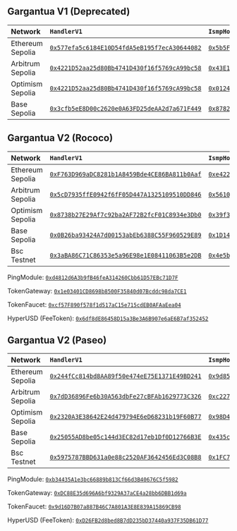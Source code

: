 ## Gargantua V1 (Deprecated)


| Network            | `HandlerV1`   | `IsmpHost`  |
|:-------------------|:--------------|:-----|
|Ethereum Sepolia    | [`0x577efa5c6184E10D54fdA5eB195f7ecA30644082`](https://sepolia.etherscan.io/address/0x577efa5c6184E10D54fdA5eB195f7ecA30644082)  | [`0x5b5F63C8f3985CaFE1CE53E6374f42AB60dE5a6B`](https://sepolia.etherscan.io/address/0x5b5F63C8f3985CaFE1CE53E6374f42AB60dE5a6B) |
|Arbitrum Sepolia    | [`0x4221D52aa25d80Bb4741D430f16f5769cA99bc58`](https://sepolia.arbiscan.io/address/0x4221D52aa25d80Bb4741D430f16f5769cA99bc58)  | [`0x43E136611Cf74E165116a47e6F9C58AFCc80Ec54`](https://sepolia.arbiscan.io/address/0x43E136611Cf74E165116a47e6F9C58AFCc80Ec54) |
|Optimism Sepolia    | [`0x4221D52aa25d80Bb4741D430f16f5769cA99bc58`](https://sepolia-optimism.etherscan.io/address/0x4221D52aa25d80Bb4741D430f16f5769cA99bc58)  | [`0x0124f458900FCd101c4CE31A9772fD2c5e6d65BF`](https://sepolia-optimism.etherscan.io/address/0x0124f458900FCd101c4CE31A9772fD2c5e6d65BF) |
|Base Sepolia        | [`0x3cfb5eE8D00c2620e0A63FD25deAA2d7a671F449`](https://sepolia.basescan.org/address/0x3cfb5eE8D00c2620e0A63FD25deAA2d7a671F449)  | [`0x87825f839d95c6021c0e821917F93aDB299eD6F8`](https://sepolia.basescan.org/address/0x87825f839d95c6021c0e821917F93aDB299eD6F8) |


## Gargantua V2 (Rococo)

| Network            | `HandlerV1`   | `IsmpHost`  |
|:-------------------|:--------------|:-----|
|Ethereum Sepolia    | [`0xF763D969aDC8281b1A8459Bde4CE86BA811b0Aaf`](https://sepolia.etherscan.io/address/0xF763D969aDC8281b1A8459Bde4CE86BA811b0Aaf)  | [`0xe4226c474A6f4BF285eA80c2f01c0942B04323e5`](https://sepolia.etherscan.io/address/0xe4226c474A6f4BF285eA80c2f01c0942B04323e5) |
|Arbitrum Sepolia    | [`0x5cD7935ffE0942f6fF05D447A1325109510DD846`](https://sepolia.arbiscan.io/address/0x5cD7935ffE0942f6fF05D447A1325109510DD846)  | [`0x56101AD00677488B3576C85e9e75d4F0a08BD627`](https://sepolia.arbiscan.io/address/0x56101AD00677488B3576C85e9e75d4F0a08BD627) |
|Optimism Sepolia    | [`0x8738b27E29Af7c92ba2AF72B2fcF01C8934e3Db0`](https://sepolia-optimism.etherscan.io/address/0x8738b27E29Af7c92ba2AF72B2fcF01C8934e3Db0)  | [`0x39f3D7a7783653a04e2970e35e5f32F0e720daeB`](https://sepolia-optimism.etherscan.io/address/0x39f3D7a7783653a04e2970e35e5f32F0e720daeB) |
|Base Sepolia        | [`0x0B26ba93424A7d00153abEb6388C55F960529E89`](https://sepolia.basescan.org/address/0x0B26ba93424A7d00153abEb6388C55F960529E89)  | [`0x1D14e30e440B8DBA9765108eC291B7b66F98Fd09`](https://sepolia.basescan.org/address/0x1D14e30e440B8DBA9765108eC291B7b66F98Fd09) |
|Bsc Testnet         | [`0x3aBA86C71C86353e5a96E98e1E08411063B5e2DB`](https://testnet.bscscan.com/address/0x3aBA86C71C86353e5a96E98e1E08411063B5e2DB)  | [`0x4e5bbdd9fE89F54157DDb64b21eD4D1CA1CDf9a6`](https://testnet.bscscan.com/address/0x4e5bbdd9fE89F54157DDb64b21eD4D1CA1CDf9a6) |

PingModule: [`0xd4812d6A3b9fB46feA314260Cbb61D57EBc71D7F`](https://contractscan.xyz/contract/0xd4812d6A3b9fB46feA314260Cbb61D57EBc71D7F)

TokenGateway: [`0x1e03401CD8698b8500F35840d07Bcddc98da7CE1`](https://contractscan.xyz/contract/0x1e03401CD8698b8500F35840d07Bcddc98da7CE1)

TokenFaucet: [`0xcf57F890f578f1d517aC15e715cdEB0AFAaEea04`](https://contractscan.xyz/contract/0xcf57F890f578f1d517aC15e715cdEB0AFAaEea04)

HyperUSD (FeeToken): [`0x6df8dE86458D15a3Be3A6B907e6aE6B7af352452`](https://contractscan.xyz/contract/0x6df8dE86458D15a3Be3A6B907e6aE6B7af352452)


## Gargantua V2 (Paseo)

| Network            | `HandlerV1`   | `IsmpHost`  |
|:-------------------|:--------------|:-----|
|Ethereum Sepolia    | [`0x244fCc814bd8AA89f50e474eE75E1371E49BD241`](https://sepolia.etherscan.io/address/0x244fCc814bd8AA89f50e474eE75E1371E49BD241)  | [`0x9d85063E61d74AE5159327E62B9309C396E60487`](https://sepolia.etherscan.io/address/0x9d85063E61d74AE5159327E62B9309C396E60487) |
|Arbitrum Sepolia    | [`0x7dD36896Fe6b30A563dbFe27cBFAb1629773C326`](https://sepolia.arbiscan.io/address/0x7dD36896Fe6b30A563dbFe27cBFAb1629773C326)  | [`0xc22734BAfa6A26e3108De15b01Cc531eacf271bc`](https://sepolia.arbiscan.io/address/0xc22734BAfa6A26e3108De15b01Cc531eacf271bc) |
|Optimism Sepolia    | [`0x2320A3E38642E24d479794E6eD68231b19F60B77`](https://sepolia-optimism.etherscan.io/address/0x2320A3E38642E24d479794E6eD68231b19F60B77)  | [`0x98D4a0AA217a01f4f398A5bc51261932fAaa7266`](https://sepolia-optimism.etherscan.io/address/0x98D4a0AA217a01f4f398A5bc51261932fAaa7266) |
|Base Sepolia        | [`0x25055AD8be05c144d3EC82d17eb1Df0D12766B3E`](https://sepolia.basescan.org/address/0x25055AD8be05c144d3EC82d17eb1Df0D12766B3E)  | [`0x435c0eF445f2e6BcCd10553C0e144a328D0085E0`](https://sepolia.basescan.org/address/0x435c0eF445f2e6BcCd10553C0e144a328D0085E0) |
|Bsc Testnet         | [`0x5975787BBD631a0e88c2520AF3642456Ed3C08B8`](https://testnet.bscscan.com/address/0x5975787BBD631a0e88c2520AF3642456Ed3C08B8)  | [`0x1FC771CE555A2FBb9A439caBd917bb42eb25973D`](https://testnet.bscscan.com/address/0x1FC771CE555A2FBb9A439caBd917bb42eb25973D) |

PingModule: [`0xb34435A1e3bc66889b813Cf66d3B40676C5f5982`](https://contractscan.xyz/contract/0xb34435A1e3bc66889b813Cf66d3B40676C5f5982)

TokenGateway: [`0xDC88E35d696A6bf9329A37aCE4a28bb6DBB1d69a`](https://contractscan.xyz/contract/0xDC88E35d696A6bf9329A37aCE4a28bb6DBB1d69a)

TokenFaucet: [`0x9d16D7B07a887B46C7A801A3E8E839A15869CB98`](https://contractscan.xyz/contract/0x9d16D7B07a887B46C7A801A3E8E839A15869CB98)

HyperUSD (FeeToken): [`0xD26FB2d8bed8B7dD235bD37440a937F35DB61D77`](https://contractscan.xyz/contract/0xD26FB2d8bed8B7dD235bD37440a937F35DB61D77)
